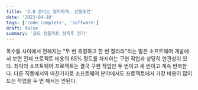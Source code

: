 ```yaml
---
title: '3.0 준비는 철저하게: 선행조건'
date: '2023-04-10'
tags: ['code_complete', 'software']
draft: false
summary: '코드 컴플리트 정독후 정리'
---
```


목수들 사이에서 전해지는 "두 번 측정하고 한 번 잘라라"라는 말은 소프트웨어 개발에서 보면 전체 프로젝트 비용의 65% 정도를 차지하는 구현 작업과 상당히 연관성이 있다. 최악의 소프트웨어 프로젝트는 결국 구현 작업만 두 번이고 세 번이고 계속 반복한다. 다른 직동에서와 마찬가지로 소프트웨어 분야에서도 프로젝트에서 가장 비용이 많이 드는 작업을 두 번 해서는 안된다.
